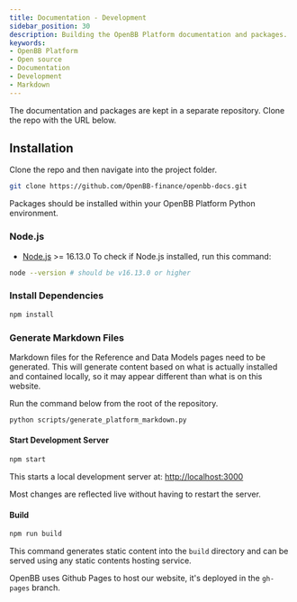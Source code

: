 ```yaml
---
title: Documentation - Development
sidebar_position: 30
description: Building the OpenBB Platform documentation and packages.
keywords:
- OpenBB Platform
- Open source
- Documentation
- Development
- Markdown
---
```



<HeadTitle title="Documentation - Development | OpenBB Platform Docs" />


The documentation and packages are kept in a separate repository. Clone the repo with the URL below.

## Installation

Clone the repo and then navigate into the project folder.

```sh
git clone https://github.com/OpenBB-finance/openbb-docs.git
```

Packages should be installed within your OpenBB Platform Python environment. 

### Node.js

- [Node.js](https://nodejs.org/en/) >= 16.13.0
  To check if Node.js installed, run this command:

```sh
node --version # should be v16.13.0 or higher
```

### Install Dependencies

```sh
npm install
```

### Generate Markdown Files

Markdown files for the Reference and Data Models pages need to be generated.
This will generate content based on what is actually installed and contained locally, so it may appear different than what is on this website.

Run the command below from the root of the repository.

```sh
python scripts/generate_platform_markdown.py
```

#### Start Development Server

```sh
npm start
```

This starts a local development server at: [http://localhost:3000](http://localhost:3000)

Most changes are reflected live without having to restart the server.

#### Build

```sh
npm run build
```

This command generates static content into the `build` directory and can be served using any static contents hosting service.

OpenBB uses Github Pages to host our website, it's deployed in the `gh-pages` branch.

